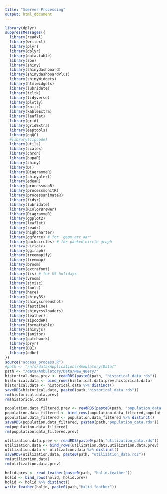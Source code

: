 ---
title: "Sserver Processing"
output: html_document
---


```{r cars}
library(dplyr)
suppressMessages({
  library(readxl)
  library(writexl)
  library(plyr)
  library(dplyr)
  library(data.table)
  library(zoo)
  library(shiny)
  library(shinydashboard)
  library(shinydashboardPlus)
  library(shinyWidgets)
  library(htmlwidgets)
  library(lubridate)
  library(tcltk)
  library(tidyverse)
  library(plotly)
  library(knitr)
  library(kableExtra)
  library(leaflet)
  library(grid)
  library(gridExtra)
  library(eeptools)
  library(ggQC)
  #library(zipcode)
  library(utils)
  library(scales)
  library(chron)
  library(bupaR)
  library(shiny)
  library(DT)
  library(DiagrammeR)
  library(shinyalert)
  library(edeaR)
  library(processmapR)
  library(processmonitR)
  library(processanimateR)
  library(tidyr)
  library(lubridate)
  library(RColorBrewer)
  library(DiagrammeR)
  library(ggplot2)
  library(leaflet)
  library(readr)
  library(highcharter)
  library(ggforce) # for 'geom_arc_bar'
  library(packcircles) # for packed circle graph
  library(viridis)
  library(ggiraph)
  library(treemapify)
  library(treemap)
  library(broom)
  library(extrafont)
  library(tis) # for US holidays
  library(vroom)
  library(sjmisc)
  library(tools)
  library(here)
  library(shinyBS)
  library(shinyscreenshot)
  library(fasttime)
  library(shinycssloaders)
  library(feather)
  library(zipcodeR)
  library(formattable)
  library(shinyjs)
  library(janitor)
  library(patchwork)
  library(pryr)
  library(DBI)
  library(odbc)
})
source("access_process.R")
#path <- "/nfs/data/Applications/Ambulatory/Data/"
path <- "/data/Ambulatory/Data/New_Query/"
historical.data.prev <- readRDS(paste0(path, "historical_data.rds"))
historical.data <- bind_rows(historical.data.prev,historical.data)
historical.data <- historical.data %>% distinct()
saveRDS(historical.data, paste0(path,"historical_data.rds"))
rm(historical.data.prev)
rm(historical.data)

population.data_filtered.prev <- readRDS(paste0(path, "population_data.rds"))
population.data_filtered <- bind_rows(population.data_filtered,population.data_filtered.prev)
population.data_filtered <- population.data_filtered %>% distinct()
saveRDS(population.data_filtered, paste0(path,"population_data.rds"))
rm(population.data_filtered)
rm(population.data_filtered.prev)

utilization.data.prev <- readRDS(paste0(path,"utilization_data.rds"))
utilization.data <- bind_rows(utilization.data,utilization.data.prev)
utilization.data <- utilization.data %>% distinct()
saveRDS(utilization.data, paste0(path, "utilization_data.rds"))
rm(utilization.data)
rm(utilization.data.prev)

holid.prev <- read_feather(paste0(path, "holid.feather"))
holid <- bind_rows(holid, holid.prev)
holid <- holid %>% distinct()
write_feather(holid, paste0(path,"holid.feather"))


```


